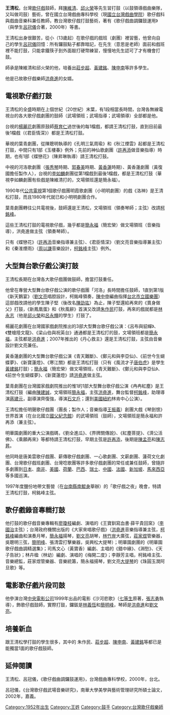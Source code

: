 {{blpunsourced|time=2019-10-12T08:19:41+00:00}}
'''王清松'''{{BD|1952年|6月20日||}}，台灣[[歌仔戲|歌仔戲]]鼓師，拜[[陳維清|陳維清]]、[[邱火榮|邱火榮]]等先生習打鼓（以鼓領導戲曲樂隊，又叫做司鼓）藝術，曾在國立台灣戲曲專科學校（現[[國立台灣戲曲學院|國立台灣戲曲學院]]）歌仔戲科與戲曲音樂科兼任教師，教台灣歌仔戲打鼓藝術，著有《歌仔戲曲調鑼鼓運用》（與學生[[呂冠儀|呂冠儀]]合著，2000年）等書。

王清松出身很艱苦，從小（13歲起）在歌仔戲的戲班（劇團）裡習藝，他曾向自己的學生[[呂冠儀|呂冠儀]]回憶：所有鑼鼓點子都靠暗記，在先生（意思是老師）面前和戲班裡不能打鼓，只能拿鐵筷子到外面敲打硬幣練習，慢慢地先生認可了才有機會打鼓。

師承是陳維清和邱火榮的他，培養出[[莊步超|莊步超]]、[[黃建銘|黃建銘]]、[[陳申南|陳申南]]等許多學生。

他是已故歌仔戲樂師[[洪堯進|洪堯進]]的女婿。

==電視歌仔戲打鼓==

王清松的全盛時期在上個世紀（20世紀）末葉，有1段相當長時間，台灣各無線電視台的各大歌仔戲劇團的鼓師（武場領班；武場指導；武場領導）全部都是他。

台視的[[楊麗花|楊麗花]]劇團原鼓師[[蔡育仁|蔡育仁]]過世後的每1檔戲，都請王清松打鼓，直到目前最後1檔戲（《君臣情深》）都是王清松打鼓。

華視的葉青劇團，從陳聰明執導的《孔明三氣周瑜》和《秋江煙雲》起都是王清松打鼓，中間只有1部《玉樓春》例外；先前的神仙歌劇團（[[許再添|許再添]]做音樂指導）時期，也有1部《蝶戀花》（陳昇琳執導）請王清松打鼓。

中視的河洛歌劇團（[[張秀琴|張秀琴]]時期、[[郭春美|郭春美]]時期、[[黃香蓮|黃香蓮]]時期）、黃香蓮劇團（黃復國擔任製作人），台視的[[李如麟|李如麟]]劇團從第1檔戲到最後1檔戲，都是王清松打鼓（華視李如麟劇團有些戲是陳維清打的，文場領班還是簡永福）。

1990年代[[公共電視台|公共電視]]第1個歌仔戲團明霞歌劇團（小明明劇團）的戲《洛神》是王清松打鼓，而且1980年代就已和小明明劇團合作。

葉青劇團轉往公共電視後，鼓師還是王清松，文場領班（領奏琴師；主弦）改請[[柯銘峰|柯銘峰]]。

這些王清松打鼓的電視歌仔戲，幾乎都是[[簡永福|簡永福]]（簡宏榮）做文場領班（音樂指導），洪堯進做主弦（領奏琴師）。

只有《蝶戀花》（[[許再添|許再添]]音樂指導兼主弦）、《君臣情深》（劉文亮音樂指導兼主弦）和《秦淮煙雨》（[[周以謙|周以謙]]音樂設計，[[柯銘峰|柯銘峰]]主弦）例外。

==大型舞台歌仔戲公演打鼓==

王清松長期在台灣各大歌仔戲團做鼓師，擔當打鼓重任。

他曾在專營大型舞台歌仔戲公演的歌仔戲團「河洛」長時間擔任鼓師，1直到第1版《新天鵝宴》（[[劉文亮|劉文亮]]唱腔設計，柯銘峰領奏，[[陳中申|陳中申]]編曲指揮[[台北市立國樂團|台北市立國樂團]]）這部戲改請他的學生陳子堅（後改名[[陳劭竑|陳劭竑]]）為止，陳子堅還給再來的《賣身做父》打鼓，《新鳳凰蛋》和《秋風辭》首演又改請[[朱作民|朱作民]]打鼓，再來的戲就都是[[林永志|林永志]]（他是[[邱火榮|邱火榮]]和[[呂永輝|呂永輝]]的學生）打鼓了。

楊麗花劇團在台灣國家戲劇院推出的3部大型舞台歌仔戲公演：《呂布與貂蟬》、《雙槍陸文龍》、《梁山伯與祝英台》通通都是王清松打的鼓，文場領班都是[[簡永福|簡永福]]，主弦都是[[洪堯進|洪堯進]]；2007年推出的《丹心救主》還是王清松打鼓，主弦由音樂設計劉文亮兼任。

黃香蓮劇團的大型舞台歌仔戲公演《青天難斷》、《鄭元和與李亞仙》、《前世今生蝴蝶夢》、《新寶蓮燈》、《寒江關》都是王清松打鼓（只有《風流才子[[唐伯虎|唐伯虎]]》是學生[[黃建銘|黃建銘]]打鼓）；[[簡永福|簡永福]]（簡宏榮）做文場領班，《青天難斷》、《鄭元和與李亞仙》、《前世今生蝴蝶夢》、《新寶蓮燈》請[[洪堯進|洪堯進]]做主弦。

葉青劇團在台灣國家戲劇院推出的惟1的1部大型舞台歌仔戲公演《冉冉紅塵》是王清松打鼓（編曲[[陳建誠|陳建誠]]，文場領班[[簡永福|簡永福]]，主弦[[洪堯進|洪堯進]]，舞台監督[[柯銘峰|柯銘峰]]，助理導演[[蔣建元|蔣建元]]，副導演齊復強，導演[[石文戶|石文戶]]；還到[[美國|美國]][[紐約|紐約]]林肯中心公演）。

王清松擔任明聲歌仔戲團（團長；製作人；音樂指導[[王振義|王振義]]）創團大戲《琴劍恨》世界首演（在台北國立[[國父紀念館|國父紀念館]]）的武場領班（鼓師），文場領班是簡永福和許再添（兼主弦）。

明華園劇團的重大公演戲碼，《劉全進瓜》、《界牌關傳說》、《紅塵菩提》、《濟公活佛》、《乘願再來》等都特請王清松打鼓，早期主弦是[[許再添|許再添]]，後期是[[陳孟亮|陳孟亮]]和[[陳志昇|陳志昇]]。

他同時是唐美雲歌仔戲團、薪傳歌仔戲劇團、一心歌劇團、文薪劇團、蓮荷文化劇團、台灣歌仔戲班劇團、台灣唸歌團等許多歌仔戲劇團的常任或兼任鼓師，曾隨許多劇團到[[日本|日本]]、[[南非|南非]]、[[美國|美國]]、[[荷蘭|荷蘭]]、[[巴西|巴西]]、[[瑞士|瑞士]]、[[中國|中國]]、[[法國|法國]]、[[新加坡|新加坡]]、[[馬來西亞|馬來西亞]]等多國巡演。

1997年度鹽份地帶文藝營（在[[台南縣|台南縣]][[南鯤身|南鯤身]]舉辦）的「歌仔戲之夜」晚會，特請王清松打鼓，柯銘峰主弦。

==歌仔戲錄音專輯打鼓==
他打鼓的歌仔戲音樂專輯有[[廖瓊枝|廖瓊枝]]編劇、演唱的《王寶釧寫血書·薛平貴回窯》（[[李國治|李國治]]主弦）；台灣政府機關出版的《大家來唱歌仔戲》（[[洪堯進|洪堯進]]音樂指導兼主弦，[[柯銘峰|柯銘峰]]編曲和演奏月琴，[[簡永福|簡永福]]揚琴，[[劉文亮|劉文亮]]胡琴，[[林竹岸|林竹岸]]大廣弦，[[莊家煜|莊家煜]]管樂器，吳聰明三弦，[[簡明峰|簡明峰]]、張清雲打擊樂器，吳興松大提琴）；明華園劇團的《明華園歌仔戲曲調精選集》；司馬文心（黃寶香）編劇、主唱的《錯中緣》、《淵愁》、《天子告狀》；林卉楹（林幼）編劇、演唱的《梅開二度》；李靜芳主唱，柯銘峰主弦、音樂總監，莊家煜管樂器、音樂統籌，簡永福揚琴，劉文亮[[大提琴|大提琴]]的《珠圓玉潤阿旦歌》等。

==電影歌仔戲片段司鼓==
他參演台灣[[中央電影公司|中央電影公司]]1999年出品的電影《沙河悲歌》（[[七等生|七等生]]原著，[[張志勇|張志勇]]執導），飾歌仔戲鼓師，實際打鼓，鑼鈸是[[林義恆|林義恆]]和[[簡明峰|簡明峰]]，琴師是[[洪堯進|洪堯進]]和[[劉文亮|劉文亮]]。

==培養新血==

跟王清松學打鼓的學生很多，其中的 朱作民、[[莊步超|莊步超]]、[[陳申南|陳申南]]、[[黃建銘|黃建銘]]等都已是能獨當1面的歌仔戲鼓師。

==延伸閱讀==
王清松、呂冠儀，《歌仔戲曲調鑼鼓運用》，台灣戲曲專科學校，2000年，台北。

呂冠儀，《台灣歌仔戲武場音樂研究》，南華大學美學與藝術管理研究所碩士論文，2002年，嘉義。

[[Category:1952年出生|Category:1952年出生]]
[[Category:王姓|Category:王姓]]
[[Category:鼓手|Category:鼓手]]
[[Category:台灣歌仔戲樂師|Category:台灣歌仔戲樂師]]